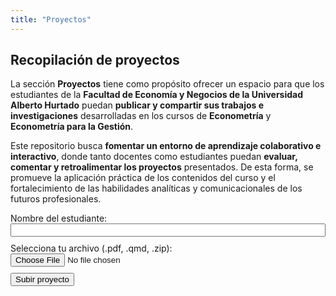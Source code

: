 ```yaml
---
title: "Proyectos"
---
```


## Recopilación de proyectos

La sección **Proyectos** tiene como propósito ofrecer un espacio para que los estudiantes de la **Facultad de Economía y Negocios de la Universidad Alberto Hurtado** puedan **publicar y compartir sus trabajos e investigaciones** desarrolladas en los cursos de **Econometría** y **Econometría para la Gestión**.

Este repositorio busca **fomentar un entorno de aprendizaje colaborativo e interactivo**, donde tanto docentes como estudiantes puedan **evaluar, comentar y retroalimentar los proyectos** presentados. De esta forma, se promueve la aplicación práctica de los contenidos del curso y el fortalecimiento de las habilidades analíticas y comunicacionales de los futuros profesionales.

```{=html}
<form id="uploadForm">
  <label for="nombre">Nombre del estudiante:</label><br>
  <input type="text" id="nombre" name="nombre" required style="width:100%;margin-bottom:10px;"><br>

  <label for="archivo">Selecciona tu archivo (.pdf, .qmd, .zip):</label><br>
  <input type="file" id="archivo" name="archivo" accept=".pdf,.qmd,.zip" required style="margin-bottom:10px;"><br>

  <button type="submit" class="btn">Subir proyecto</button>
</form>

<p id="resultado" style="margin-top:10px;font-weight:bold;"></p>

<script>
document.getElementById("uploadForm").addEventListener("submit", async (e) => {
  e.preventDefault();
  const nombre = document.getElementById("nombre").value;
  const file = document.getElementById("archivo").files[0];
  if (!file) return;

  const reader = new FileReader();
  reader.onload = async () => {
    const content = reader.result.split(",")[1];
    const filename = `${Date.now()}_${file.name}`;

    // Llamada anónima al endpoint de repository_dispatch sin exponer tokens
    const response = await fetch("https://api.github.com/repos/fen-uah/lab-econometria/dispatches", {
      method: "POST",
      headers: {
        "Accept": "application/vnd.github+json",
        "Content-Type": "application/json",
      },
      body: JSON.stringify({
        event_type: "upload-project",
        client_payload: {
          student: nombre,
          filename: filename,
          content: content
        }
      })
    });

    const result = document.getElementById("resultado");
    if (response.ok) {
      result.style.color = "#2b9348";
      result.innerText = "✅ Proyecto enviado. Se guardará en la carpeta uploads en unos segundos.";
    } else {
      result.style.color = "#ff7f11";
      result.innerText = "❌ Error al subir el archivo. Verifica tu conexión o contacta al ayudante.";
    }
  };
  reader.readAsDataURL(file);
});
</script>
```


